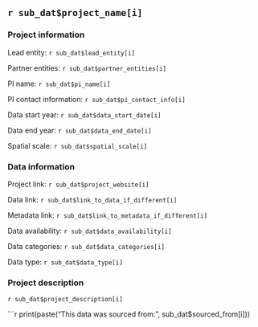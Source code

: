 ## `r sub_dat$project_name[i]`

### Project information
Lead entity: `r sub_dat$lead_entity[i]`

Partner entities: `r sub_dat$partner_entities[i]`

PI name: `r sub_dat$pi_name[i]`

PI contact information: `r sub_dat$pi_contact_info[i]`

Data start year: `r sub_dat$data_start_date[i]`

Data end year: `r sub_dat$data_end_date[i]`

Spatial scale: `r sub_dat$spatial_scale[i]`

### Data information
Project link: `r sub_dat$project_website[i]`

Data link: `r sub_dat$link_to_data_if_different[i]`

Metadata link: `r sub_dat$link_to_metadata_if_different[i]`

Data availability: `r sub_dat$data_availability[i]`

Data categories: `r sub_dat$data_categories[i]`

Data type: `r sub_dat$data_type[i]`

### Project description

`r sub_dat$project_description[i]`

```r
print(paste("This data was sourced from:", sub_dat$sourced_from[i]))
